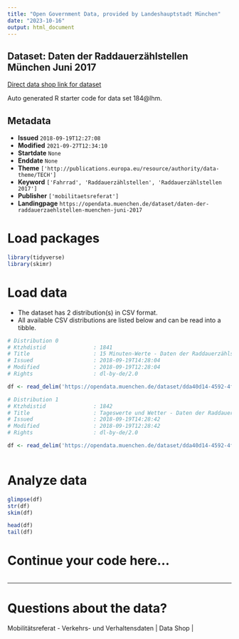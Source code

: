 ```yaml
---
title: "Open Government Data, provided by Landeshauptstadt München"
date: "2023-10-16"
output: html_document
---
```


## Dataset: Daten der Raddauerzählstellen München Juni 2017

[Direct data shop link for dataset](https://opendata.muenchen.de/dataset/daten-der-raddauerzaehlstellen-muenchen-juni-2017)

Auto generated R starter code for data set 184@lhm.

## Metadata

- **Issued** `2018-09-19T12:27:08`
- **Modified** `2021-09-27T12:34:10`
- **Startdate** `None`
- **Enddate** `None`
- **Theme** `['http://publications.europa.eu/resource/authority/data-theme/TECH']`
- **Keyword** `['Fahrrad', 'Raddauerzählstellen', 'Raddauerzählstellen 2017']`
- **Publisher** `['mobilitaetsreferat']`
- **Landingpage** `https://opendata.muenchen.de/dataset/daten-der-raddauerzaehlstellen-muenchen-juni-2017`


# Load packages

```r

library(tidyverse)
library(skimr)

```

# Load data

-   The dataset has 2 distribution(s) in CSV format.
-   All available CSV distributions are listed below and can be read into a tibble.

```r

# Distribution 0
# Ktzhdistid               : 1841
# Title                    : 15 Minuten-Werte - Daten der Raddauerzählstellen München Juni 2017
# Issued                   : 2018-09-19T14:28:04
# Modified                 : 2018-09-19T12:28:04
# Rights                   : dl-by-de/2.0

df <- read_delim('https://opendata.muenchen.de/dataset/dda40d14-4592-4fe2-8057-21208bc57ec2/resource/c0b9f554-ea43-4d43-8654-57fbcfb079d5/download/rad20170615min.csv')

# Distribution 1
# Ktzhdistid               : 1842
# Title                    : Tageswerte und Wetter - Daten der Raddauerzählstellen München Juni 2017
# Issued                   : 2018-09-19T14:28:42
# Modified                 : 2018-09-19T12:28:42
# Rights                   : dl-by-de/2.0

df <- read_delim('https://opendata.muenchen.de/dataset/dda40d14-4592-4fe2-8057-21208bc57ec2/resource/0dbe1c6e-cf96-41c4-a903-ff1539af6c88/download/rad201706tage.csv')



```

# Analyze data

```r

glimpse(df)
str(df)
skim(df)

head(df)
tail(df)

```

# Continue your code here...

```r

```

------------------------------------------------------------------------

# Questions about the data?

Mobilitätsreferat - Verkehrs- und Verhaltensdaten | Data Shop | 
